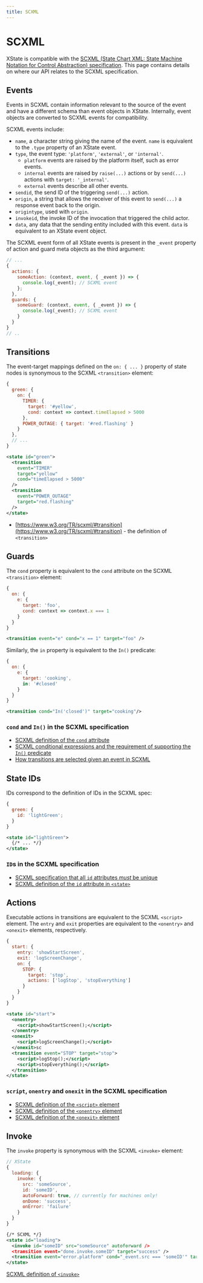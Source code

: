 ```yaml
---
title: SCXML
---
```


# SCXML

XState is compatible with the [SCXML (State Chart XML: State Machine Notation for Control Abstraction) specification](https://www.w3.org/TR/scxml/). This page contains details on where our API relates to the SCXML specification.

## Events

Events in SCXML contain information relevant to the source of the event and have a different schema than event objects in XState. Internally, event objects are converted to SCXML events for compatibility.

SCXML events include:

- `name`, a character string giving the name of the event. `name` is equivalent to the `.type` property of an XState event.
- `type`, the event type: `'platform'`, `'external'`, or `'internal'`.
  - `platform` events are raised by the platform itself, such as error events.
  - `internal` events are raised by `raise(...)` actions or by `send(...)` actions with `target: '_internal'`.
  - `external` events describe all other events.
- `sendid`, the send ID of the triggering `send(...)` action.
- `origin`, a string that allows the receiver of this event to `send(...)` a response event back to the origin.
- `origintype`, used with `origin`.
- `invokeid`, the invoke ID of the invocation that triggered the child actor.
- `data`, any data that the sending entity included with this event. `data` is equivalent to an XState event object.

The SCXML event form of all XState events is present in the `_event` property of action and guard meta objects as the third argument:

```js {4-5,9-10}
// ...
{
  actions: {
    someAction: (context, event, { _event }) => {
      console.log(_event); // SCXML event
    };
  },
  guards: {
    someGuard: (context, event, { _event }) => {
      console.log(_event); // SCXML event
    }
  }
}
// ..
```

## Transitions

The event-target mappings defined on the `on: { ... }` property of state nodes is synonymous to the SCXML `<transition>` element:

```js
{
  green: {
    on: {
      TIMER: {
        target: '#yellow',
        cond: context => context.timeElapsed > 5000
      },
      POWER_OUTAGE: { target: '#red.flashing' }
    }
  },
  // ...
}
```

```xml
<state id="green">
  <transition
    event="TIMER"
    target="yellow"
    cond="timeElapsed > 5000"
  />
  <transition
    event="POWER_OUTAGE"
    target="red.flashing"
  />
</state>
```

- [https://www.w3.org/TR/scxml/#transition](https://www.w3.org/TR/scxml/#transition) - the definition of `<transition>`

## Guards

The `cond` property is equivalent to the `cond` attribute on the SCXML `<transition>` element:

```js
{
  on: {
    e: {
      target: 'foo',
      cond: context => context.x === 1
    }
  }
}
```

```xml
<transition event="e" cond="x == 1" target="foo" />
```

Similarly, the `in` property is equivalent to the `In()` predicate:

```js
{
  on: {
    e: {
      target: 'cooking',
      in: '#closed'
    }
  }
}
```

```xml
<transition cond="In('closed')" target="cooking"/>
```

### `cond` and `In()` in the SCXML specification

- [SCXML definition of the `cond` attribute](https://www.w3.org/TR/scxml/#transition)
- [SCXML conditional expressions and the requirement of supporting the `In()` predicate](https://www.w3.org/TR/scxml/#ConditionalExpressions)
- [How transitions are selected given an event in SCXML](https://www.w3.org/TR/scxml/#SelectingTransitions)

## State IDs

IDs correspond to the definition of IDs in the SCXML spec:

```js
{
  green: {
    id: 'lightGreen';
  }
}
```

```xml
<state id="lightGreen">
  {/* ... */}
</state>
```

### `ID`s in the SCXML specification

- [SCXML specification that all `id` attributes _must_ be unique](https://www.w3.org/TR/scxml/#IDs)
- [SCXML definition of the `id` attribute in `<state>`](https://www.w3.org/TR/scxml/#state)

## Actions

Executable actions in transitions are equivalent to the SCXML `<script>` element. The `entry` and `exit` properties are equivalent to the `<onentry>` and `<onexit>` elements, respectively.

```js
{
  start: {
    entry: 'showStartScreen',
    exit: 'logScreenChange',
    on: {
      STOP: {
        target: 'stop',
        actions: ['logStop', 'stopEverything']
      }
    }
  }
}
```

```xml
<state id="start">
  <onentry>
    <script>showStartScreen();</script>
  </onentry>
  <onexit>
    <script>logScreenChange();</script>
  </onexit>sc
  <transition event="STOP" target="stop">
    <script>logStop();</script>
    <script>stopEverything();</script>
  </transition>
</state>
```

### `script`, `onentry` and `onexit` in the SCXML specification

- [SCXML definition of the `<script>` element](https://www.w3.org/TR/scxml/#script)
- [SCXML definition of the `<onentry>` element](https://www.w3.org/TR/scxml/#onentry)
- [SCXML definition of the `<onexit>` element](https://www.w3.org/TR/scxml/#onexit)

## Invoke

The `invoke` property is synonymous with the SCXML `<invoke>` element:

```js
// XState
{
  loading: {
    invoke: {
      src: 'someSource',
      id: 'someID',
      autoForward: true, // currently for machines only!
      onDone: 'success',
      onError: 'failure'
    }
  }
}
```

```xml
{/* SCXML */}
<state id="loading">
  <invoke id="someID" src="someSource" autoforward />
  <transition event="done.invoke.someID" target="success" />
  <transition event="error.platform" cond="_event.src === 'someID'" target="failure" />
</state>
```

[SCXML definition of `<invoke>`](https://www.w3.org/TR/scxml/#invoke)
